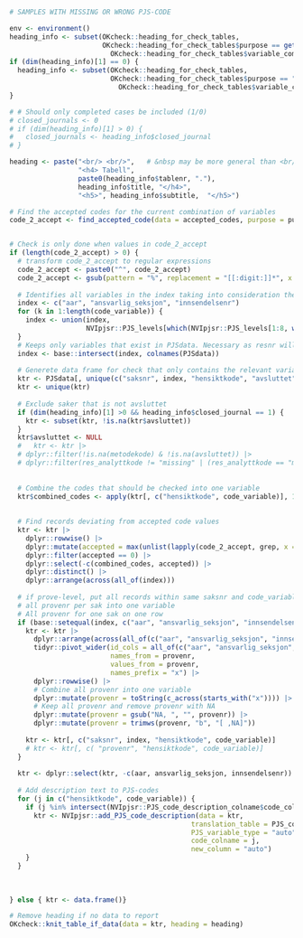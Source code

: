 
```r
# SAMPLES WITH MISSING OR WRONG PJS-CODE

env <- environment()
heading_info <- subset(OKcheck::heading_for_check_tables, 
                       OKcheck::heading_for_check_tables$purpose == get('purpose',env) & 
                         OKcheck::heading_for_check_tables$variable_combination == paste(code_variable, collapse = "-"))
if (dim(heading_info)[1] == 0) {
  heading_info <- subset(OKcheck::heading_for_check_tables, 
                         OKcheck::heading_for_check_tables$purpose == "general" & 
                           OKcheck::heading_for_check_tables$variable_combination == paste(code_variable, collapse = "-"))
}

# # Should only completed cases be included (1/0)
# closed_journals <- 0
# if (dim(heading_info)[1] > 0) {
#   closed_journals <- heading_info$closed_journal
# }

heading <- paste("<br/> <br/>",   # &nbsp may be more general than <br/>
                 "<h4> Tabell",  
                 paste0(heading_info$tablenr, "."), 
                 heading_info$title, "</h4>",
                 "<h5>", heading_info$subtitle,  "</h5>")

# Find the accepted codes for the current combination of variables
code_2_accept <- find_accepted_code(data = accepted_codes, purpose = purpose, code_variable = code_variable)


# Check is only done when values in code_2_accept
if (length(code_2_accept) > 0) {
  # transform code_2_accept to regular expressions
  code_2_accept <- paste0("^", code_2_accept)
  code_2_accept <- gsub(pattern = "%", replacement = "[[:digit:]]*", x = code_2_accept, fixed = TRUE)
  
  # Identifies all variables in the index taking into consideration the PJS-levels of the code_variable(s)
  index <- c("aar", "ansvarlig_seksjon", "innsendelsenr")
  for (k in 1:length(code_variable)) {
    index <- union(index,
                   NVIpjsr::PJS_levels[which(NVIpjsr::PJS_levels[1:8, which(NVIpjsr::PJS_levels[which(NVIpjsr::PJS_levels$variable == code_variable[k]), ] == 1)[1]] == 1), "variable"])
  }
  # Keeps only variables that exist in PJSdata. Necessary as resnr will not be in PJSdata.
  index <- base::intersect(index, colnames(PJSdata))
  
  # Generete data frame for check that only contains the relevant variables
  ktr <- PJSdata[, unique(c("saksnr", index, "hensiktkode", "avsluttet", code_variable))]
  ktr <- unique(ktr)
  
  # Exclude saker that is not avsluttet
  if (dim(heading_info)[1] >0 && heading_info$closed_journal == 1) {
    ktr <- subset(ktr, !is.na(ktr$avsluttet))
  }
  ktr$avsluttet <- NULL
  #   ktr <- ktr |>
  # dplyr::filter(!is.na(metodekode) & !is.na(avsluttet)) |>
  # dplyr::filter(res_analyttkode != "missing" | (res_analyttkode == "missing" & substr(res_kjennelsekode, 1, 2) != "01"))
  
  
  # Combine the codes that should be checked into one variable
  ktr$combined_codes <- apply(ktr[, c("hensiktkode", code_variable)], 1, FUN = paste, collapse = "-")
  
  
  # Find records deviating from accepted code values
  ktr <- ktr |>
    dplyr::rowwise() |>
    dplyr::mutate(accepted = max(unlist(lapply(code_2_accept, grep, x = combined_codes)),0)) |>
    dplyr::filter(accepted == 0) |>
    dplyr::select(-c(combined_codes, accepted)) |>
    dplyr::distinct() |>
    dplyr::arrange(across(all_of(index)))
  
  # if prove-level, put all records within same saksnr and code_variable on a single row
  # all provenr per sak into one variable
  # All provenr for one sak on one row
  if (base::setequal(index, c("aar", "ansvarlig_seksjon", "innsendelsenr", "provenr"))) {
    ktr <- ktr |>
      dplyr::arrange(across(all_of(c("aar", "ansvarlig_seksjon", "innsendelsenr", code_variable)))) |>
      tidyr::pivot_wider(id_cols = all_of(c("aar", "ansvarlig_seksjon", "innsendelsenr", "saksnr",  "hensiktkode", code_variable)),
                         names_from = provenr,
                         values_from = provenr,
                         names_prefix = "x") |>
      dplyr::rowwise() |>
      # Combine all provenr into one variable
      dplyr::mutate(provenr = toString(c_across(starts_with("x")))) |>
      # Keep all provenr and remove provenr with NA
      dplyr::mutate(provenr = gsub("NA, ", "", provenr)) |>
      dplyr::mutate(provenr = trimws(provenr, "b", "[ ,NA]"))
    
    ktr <- ktr[, c("saksnr", index, "hensiktkode", code_variable)]
    # ktr <- ktr[, c( "provenr", "hensiktkode", code_variable)]
  }
  
  ktr <- dplyr::select(ktr, -c(aar, ansvarlig_seksjon, innsendelsenr))
  
  # Add description text to PJS-codes
  for (j in c("hensiktkode", code_variable)) {
    if (j %in% intersect(NVIpjsr::PJS_code_description_colname$code_colname, colnames(ktr))) {
      ktr <- NVIpjsr::add_PJS_code_description(data = ktr,
                                             translation_table = PJS_codes_2_text,
                                             PJS_variable_type = "auto",
                                             code_colname = j,
                                             new_column = "auto")
    }
  }
  
  
  
} else { ktr <- data.frame()}

# Remove heading if no data to report
OKcheck::knit_table_if_data(data = ktr, heading = heading)
```
